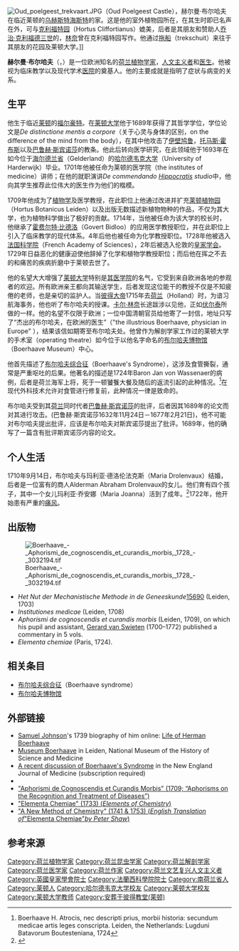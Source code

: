 {{Infobox Scientist
|name              = Herman Boerhaave<br>赫尔曼·布尔哈夫
|image             = Herman Boerhaave by J Champan.jpg
|image_size       = 300px
|caption           = Herman Boerhaave (1668–1738)
|birth_date        = 1668年12月31日
|birth_place       = [[福尔豪特|福尔豪特]](Voorhout)
|death_date        = {{death date and age|1738|9|23|1668|12|31}}
|death_place       = [[莱顿|莱顿]]
|citizenship       = 
|nationality       = {{flag|Netherlands}}
|ethnicity         = 
|field             = [[医生|医生]]
|work_institutions = [[莱顿大学|莱顿大学]]
|alma_mater        = [[莱顿大学|莱顿大学]]
|doctoral_advisor  = [[Burchard_de_Volder|Burchard de Volder]]
|doctoral_students = [[Gerard_Van_Swieten|Gerard Van Swieten]] 
|known_for         = 临床教学奠基人
|author_abbrev_bot = 
|author_abbrev_zoo = 
|influences        = 
|influenced        = 
|prizes            = 
|religion          = 
|footnotes         = 
}}
[[File:Oud_poelgeest_trekvaart.JPG|thumbnail]]（Oud Poelgeest Castle），赫尔曼·布尔哈夫在临近莱顿的[[乌赫斯特海斯特|乌赫斯特海斯特]]的家。这是他的室外植物园所在，在其生时即已名声在外，可与[[克利福特园|克利福特园]]（Hortus Cliffortianus）媲美，后者是其朋友和赞助人[[乔治·克利福德三世|乔治·克利福德三世]]的，[[林奈|林奈]]曾在克利福特园写作。他通过[[拖船_(荷兰)|拖船]]（trekschuit）来往于其朋友的花园及莱顿大学。]]

'''赫尔曼·布尔哈夫'''（{{lang-nl|Herman Boerhaave}}，{{bd|1668年|12月31日|1738年|9月23日|}}）是一位欧洲知名的[[荷兰|荷兰]][[植物学家|植物学家]]，[[人文主义|人文主义者]]和[[医生|医生]]。他被视为临床教学以及现代学术[[医院|医院]]的奠基人。他的主要成就是指明了症状与病变的关系。

== 生平 ==
他生于临近[[莱顿|莱顿]]的[[福尔豪特|福尔豪特]]。在[[莱顿大学|莱顿大学]]他于1689年获得了其哲学学位，学位论文是''De distinctione mentis a corpore''（关于心灵与身体的区别，on the difference of the mind from the body），在其中他攻击了[[伊壁鸠鲁|伊壁鸠鲁]]，[[托马斯·霍布斯|托马斯·霍布斯]]以及[[巴鲁赫·斯宾诺莎|巴鲁赫·斯宾诺莎]]的教条。他此后转向医学研究，在此领域他于1693年在如今位于[[海尔德兰省|海尔德兰省]]（Gelderland）的[[哈尔德韦克大学|哈尔德韦克大学]]（University of Harderwijk）毕业。1701年他被任命为莱顿的医学院（the institutes of medicine）讲师；在他的就职演讲''De commendando [[希波克拉底|Hippocratis]] studio''中，他向其学生推荐此位伟大的医生作为他们的楷模。

1709年他成为了[[植物学|植物学]]及医学教授，在此职位上他通过改进并扩充[[莱顿植物园|莱顿植物园]]（Hortus Botanicus Leiden）以及出版无数描述新植物物种的作品，不仅为其大学，也为植物科学做出了极好的贡献。1714年，当他被任命为该大学的校长时，他继承了[[霍费尔特·比德洛|霍费尔特·比德洛]]（Govert Bidloo）的应用医学教授职位，并在此职位上引入了临床教学的现代体系。4年后他也被任命为化学教授职位。1728年他被选入[[法国科学院|法国科学院]]（French Academy of Sciences），2年后被选入伦敦的[[皇家学会|皇家学会]]。1729年日益恶化的健康迫使他辞掉了化学和植物学教授职位；而后他在挥之不去的和痛苦的疾病折磨中于莱顿去世了。

他的名望大大增强了[[莱顿大学|莱顿大学]]特别是[[莱顿大学医学院|其医学院]]的名气，它受到来自欧洲各地的参观者的欢迎。所有欧洲亲王都向其输送学生，后者发现这位能干的教授不仅是不知疲倦的老师，也是亲切的监护人。当[[彼得大帝|彼得大帝]]1715年去[[荷兰_(地区)|荷兰]]（Holland）时，为谙习航海事务，他也听了布尔哈夫的授课。[[卡尔·林奈|卡尔·林奈]]长途跋涉以见他，正如[[伏尔泰|伏尔泰]]所做的一样。他的名望不仅限于欧洲；一位中国清朝官员给他寄了一封信，地址只写了“杰出的布尔哈夫，在欧洲的医生”（"the illustrious Boerhaave, physician in Europe" ），结果该信如期寄至布尔哈夫处。他曾作为解剖学家工作过的莱顿大学的手术室（operating theatre）如今位于以他名字命名的[[布尔哈夫博物馆|布尔哈夫博物馆]]（Boerhaave Museum）中心。

他首先描述了[[布尔哈夫综合征|布尔哈夫综合征]]（Boerhaave's Syndrome），这涉及食管撕裂，通常是严重呕吐的后果。他著名的描述是1724年Baron Jan von Wassenaer的病例，后者是荷兰海军上将，死于一顿饕餮大餐及随后的返流引起的此种情况。<ref>Boerhaave H. Atrocis, nec descripti prius, morbii historia: secundum medicae artis leges conscripta. Leiden, the Netherlands: Lugduni Batavorum Boutesteniana, 1724</ref>在现代外科技术允许对食管进行修复前，此种情况一律是致命的。

布尔哈夫受到其[[荷兰|荷兰]]同时代者[[巴鲁赫·斯宾诺莎|巴鲁赫·斯宾诺莎]]的批评，后者因其1689年的论文而对其进行攻击。(巴鲁赫·斯宾诺莎1632年11月24日－1677年2月21日)，他不可能对布尔哈夫提出批评，应该是布尔哈夫对斯宾诺莎提出了批评。1689年，他的确写了一篇含有批评斯宾诺莎内容的论文。

== 个人生活 ==

1710年9月14日，布尔哈夫与玛利亚·德洛伦法克斯（Maria Drolenvaux）结婚，后者是一位富有的商人Alderman Abraham Drolenvaux的女儿。他们育有四个孩子，其中一个女儿玛利亚·乔安娜（Maria Joanna）活到了成年。<ref>{{cite web |url=http://www.whonamedit.com/doctor.cfm/2404.html |title=存档副本 |accessdate=2006-02-07 |deadurl=yes |archiveurl=https://web.archive.org/web/20060207020803/http://www.whonamedit.com/doctor.cfm/2404.html |archivedate=2006-02-07 }}</ref>1722年，他开始患有严重的[[痛风|痛风]]。

== 出版物 ==
[[Image:Boerhaave_-_Aphorismi_de_cognoscendis_et_curandis_morbis,_1728_-_3032194.tif|thumb]]
* ''Het Nut der Mechanistische Methode in de Geneeskunde''[[:gutenberg:15690|15690]] (Leiden, 1703)
* ''Institutiones medicae'' (Leiden, 1708)
* ''Aphorismi de cognoscendis et curandis morbis'' (Leiden, 1709), on which his pupil and assistant, [[Gerard_van_Swieten|Gerard van Swieten]] (1700–1772) published a commentary in 5 vols.
* ''Elementa chemiae'' (Paris, 1724).

== 相关条目 ==
* [[布尔哈夫综合征|布尔哈夫综合征]]（Boerhaave syndrome）
* [[布尔哈夫博物馆|布尔哈夫博物馆]]

== 外部链接 ==
{{Commons}}
* [[Samuel_Johnson|Samuel Johnson]]'s 1739 biography of him online: [http://www.samueljohnson.com/boerhaave.html Life of Herman Boerhaave] {{Wayback|url=http://www.samueljohnson.com/boerhaave.html |date=20210415102151 }}
* [http://www.museumboerhaave.nl/ Museum Boerhaave] {{Wayback|url=http://www.museumboerhaave.nl/ |date=20110620001842 }} in Leiden, National Museum of the History of Science and Medicine
* [http://content.nejm.org/cgi/content/extract/344/2/138 A recent discussion of Boerhaave's Syndrome] {{Wayback|url=http://content.nejm.org/cgi/content/extract/344/2/138 |date=20080413182227 }} in the New England Journal of Medicine (subscription required)
* {{gutenberg author | id=Herman_Boerhaave | name=Herman Boerhaave}}
* [http://books.google.com/books?id=QHAFAAAAQAAJ&pg=PA1 "Aphorismi de Cognoscendis et Curandis Morbis" (1709; “Aphorisms on the Recognition and Treatment of Diseases”)] {{Wayback|url=http://books.google.com/books?id=QHAFAAAAQAAJ&pg=PA1 |date=20121112124222 }}
* [https://web.archive.org/web/20120916115830/http://personal.telefonica.terra.es/web/rotochem/Boer.html "Elementa Chemiae" (1733) (''Elements of Chemistry'')]
* [https://web.archive.org/web/20080612173212/http://usuarios.lycos.es/rotedu/Shaw.html "A New Method of Chemistry" (1741 & 1753) (''English Translation of ''"Elementa Chemiae"'' by Peter Shaw'')]

== 参考来源 ==
{{reflist}}

{{Authority control}}
{{DEFAULTSORT:Boerhaave, Herman}}
[[Category:荷兰植物学家|Category:荷兰植物学家]]
[[Category:荷兰昆虫学家|Category:荷兰昆虫学家]]
[[Category:荷兰解剖学家|Category:荷兰解剖学家]]
[[Category:荷兰医学家|Category:荷兰医学家]]
[[Category:荷兰作家|Category:荷兰作家]]
[[Category:荷兰文艺复兴人文主义者|Category:荷兰文艺复兴人文主义者]]
[[Category:英國皇家學會院士|Category:英國皇家學會院士]]
[[Category:法蘭西科學院院士|Category:法蘭西科學院院士]]
[[Category:南荷兰省人|Category:南荷兰省人]]
[[Category:莱顿人|Category:莱顿人]]
[[Category:哈尔德韦克大学校友|Category:哈尔德韦克大学校友]]
[[Category:莱顿大学校友|Category:莱顿大学校友]]
[[Category:莱顿大学教师|Category:莱顿大学教师]]
[[Category:安葬于彼得教堂(莱顿)|Category:安葬于彼得教堂(莱顿)]]